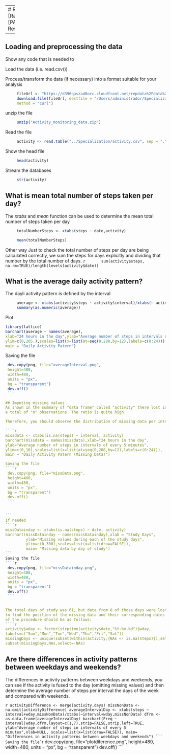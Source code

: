 
---
# Reproducible Research: Peer Assessment 1
________________
## [Rafael Reséndiz Ramírez] (https://github.com/Rafael-Resendiz)
### [PA1_template.Rmd] (https://github.com/Rafael-Resendiz/RepData_PeerAssessment1/edit/master/PA1_template.Rmd)


---


## Loading and preprocessing the data
Show any code that is needed to

Load the data (i.e. read.csv())

Process/transform the data (if necessary) into a format suitable for your analysis  
```r
     fileUrl <- "https://d396qusza40orc.cloudfront.net/repdata%2Fdata%2Factivity.zip?accessType=DOWNLOAD"  
     download.file(fileUrl, destfile = "/Users/administrador/Specialization/Activity_monitoring_data.zip", 
     method = "curl")    
````
unzip the file    
```r
     unzip("Activity_monitoring_data.zip")  
````
Read the file   
```r
     activity <- read.table("../Specialization/activity.csv", sep = ",", header = TRUE)    
```
Show the head file
```r
     head(activity)    
````
Stream the databases
```r
     str(activity)   
```
         

## What is mean total number of steps taken per day?

The *xtabs* and *mean* function can be used to determine the mean total number of steps taken per day

```r
     totalNumberSteps <- xtabs(steps ~ date,activity)

     mean(totalNumberSteps)  
```

Other way
Just to check the total number of steps per day are being calculated correctly, we sum the steps for days explicitly
 and dividing that number by the total number of days.
 ```r
      sum(activity$steps, na.rm=TRUE)/length(levels(activity$date)) 
```
         
 
 
 


## What is the average daily activity pattern?

The dayli activity pattern is defined by the interval

```r
     average <- xtabs(activity$steps ~ activity$interval)/xtabs(~ activity$interval)
     summary(as.numeric(average))   
```
Plot 
         
```r
library(lattice)
barchart(average ~ names(average),
xlab="24 hours in the day",ylab="Average number of steps in intervals of every 5 minutes",
ylim=c(0,205.),scales=list(x=list(at=seq(0,288,by=12),labels=c(0:24))), 
main = "Daily Activity Patern")
```
Saving the file
````r
 dev.copy(png, file="averageInterval.png", 
 height=480, 
 width=480,
 units = "px", 
 bg = "transparent")
 dev.off()
 ```

## Imputing missing values
As shown in the summary of "data frame" called "activity" there lost in the variable "distance" values​​, 
a total of "n" observations. The ratio is quite high. 

Therefore, you should observe the distribution of missing data per interval.

````r
missdata <- xtabs(is.na(steps) ~ interval, activity)
barchart(missdata ~ names(missdata),xlab="24 hours in the day",
ylab="Average number of steps in intervals of every 5 minutes",
ylim=c(0,10),scales=list(x=list(at=seq(0,288,by=12),labels=c(0:24))),
main = "Daily Activity Patern (Missing Data)")

Saving the file
````r
 dev.copy(png, file="missData.png", 
 height=480, 
 width=480,
 units = "px", 
 bg = "transparent")
 dev.off()
 ```


```
If needed 
````r
missDatainday <- xtabs(is.na(steps) ~ date, activity)
barchart(missDatainday ~ names(missDatainday),xlab = "Study Days",
         ylab="Missing values during each of the study days",
         ylim=c(0,300),scales=list(x=list(draw=FALSE)), 
         main= "Missing data by day of study")
```
Saving the file
````r
 dev.copy(png, file="missDatainday.png", 
 height=480, 
 width=480,
 units = "px", 
 bg = "transparent")
 dev.off()
 ```


The total days of study was 61, but data from 8 of those days were lost, 
to find the position of the missing data and their corresponding dates
of the procedure should be as follows:
````r
activity$wday <- factor(strptime(activity$date,"%Y-%m-%d")$wday,
labels=c("Sun","Mon","Tue","Wed","Thu","Fri","Sat"))
missingDays <- unique(subset(within(activity,{NAs <- is.na(steps)}),select = c(date,wday,NAs)))
subset(missingDays,NAs,select=-NAs)
````


## Are there differences in activity patterns between weekdays and weekends?

The differences in activity patterns between weekdays and weekends, 
you can see if the activity is fused to the day (omitting missing values​​) 
and then determine the average number of steps per interval the days of the week and compared with weekends. 

````r
activityDifference <- merge(activity,days)
missNonData <- na.omit(activityDifference)
averageIntervalDay <- xtabs(steps ~ interval+wday,missNonData)/xtabs(~interval+wday,missNonData)
dfrm <- as.data.frame(averageIntervalDay)
barchart(Freq ~ interval|wday,dfrm,layout=c(1,7),strip=FALSE,strip.left=TRUE,
ylab="Average number of steps in intervals of every 5 minutes",xlab=NULL,
scales=list(x=list(draw=FALSE)),
main= "Differences in activity patterns between weekdays and weekends")
```
Saving the file`
````r
 dev.copy(png, file="plotdiference.png", 
 height=480, 
 width=480,
 units = "px", 
 bg = "transparent")
 dev.off()
 ```

